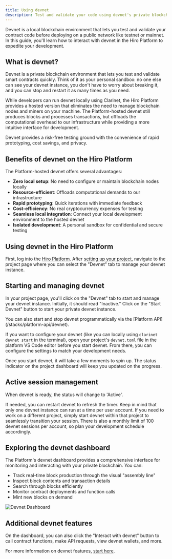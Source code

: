 ```yaml
---
title: Using devnet
description: Test and validate your code using devnet's private blockchain environment.
---
```


Devnet is a local blockchain environment that lets you test and validate your contract code before deploying on a public network like testnet or mainnet. In this guide, you'll learn how to interact with devnet in the Hiro Platform to expedite your development.

## What is devnet?

Devnet is a private blockchain environment that lets you test and validate smart contracts quickly. Think of it as your personal sandbox: no one else can see your devnet instance, you don't have to worry about breaking it, and you can stop and restart it as many times as you need.

While developers can run devnet locally using Clarinet, the Hiro Platform provides a hosted version that eliminates the need to manage blockchain nodes and miners on your machine. The Platform-hosted devnet still produces blocks and processes transactions, but offloads the computational overhead to our infrastructure while providing a more intuitive interface for development.

Devnet provides a risk-free testing ground with the convenience of rapid prototyping, cost savings, and privacy.

## Benefits of devnet on the Hiro Platform

The Platform-hosted devnet offers several advantages:

- **Zero local setup**: No need to configure or maintain blockchain nodes locally
- **Resource-efficient**: Offloads computational demands to our infrastructure
- **Rapid prototyping**: Quick iterations with immediate feedback
- **Cost-efficiency**: No real cryptocurrency expenses for testing
- **Seamless local integration**: Connect your local development environment to the hosted devnet
- **Isolated development**: A personal sandbox for confidential and secure testing

## Using devnet in the Hiro Platform

First, log into the [Hiro Platform](https://platform.hiro.so/). After [setting up your project](/stacks/platform/guides/create-project), navigate to the project page where you can select the "Devnet" tab to manage your devnet instance.

## Starting and managing devnet

In your project page, you'll click on the "Devnet" tab to start and manage your devnet instance. Initially, it should read "Inactive." Click on the "Start Devnet" button to start your private devnet instance.

<Callout title="Programmatic API">
  You can also start and stop devnet programmatically via the [Platform API](/stacks/platform-api/devnet).
</Callout>

If you want to configure your devnet (like you can locally using `clarinet devnet start` in the terminal), open your project's `devnet.toml` file in the platform VS Code editor before you start devnet. From there, you can configure the settings to match your development needs.

Once you start devnet, it will take a few moments to spin up. The status indicator on the project dashboard will keep you updated on the progress.

## Active session management

When devnet is ready, the status will change to 'Active'.

If needed, you can restart devnet to refresh the timer. Keep in mind that only one devnet instance can run at a time per user account. If you need to work on a different project, simply start devnet within that project to seamlessly transition your session. There is also a monthly limit of 100 devnet sessions per account, so plan your development schedule accordingly.

## Exploring the devnet dashboard

The Platform's devnet dashboard provides a comprehensive interface for monitoring and interacting with your private blockchain. You can:

- Track real-time block production through the visual "assembly line"
- Inspect block contents and transaction details
- Search through blocks efficiently
- Monitor contract deployments and function calls
- Mint new blocks on demand

![Devnet Dashboard](../images/devnet/dashboard-v2.png)

## Additional devnet features

On the dashboard, you can also click the "Interact with devnet" button to call contract functions, make API requests, view devnet wallets, and more.

For more information on devnet features, [start here](https://www.hiro.so/blog/5-ways-to-interact-with-devnet-in-the-hiro-platform).